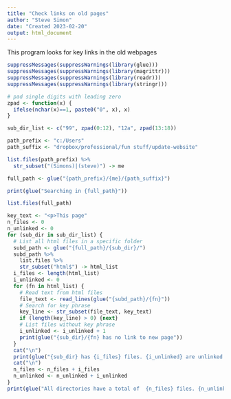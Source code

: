 ```yaml
---
title: "Check links on old pages"
author: "Steve Simon"
date: "Created 2023-02-20"
output: html_document
---
```

  
This program looks for key links in the old webpages

```r
suppressMessages(suppressWarnings(library(glue)))
suppressMessages(suppressWarnings(library(magrittr)))
suppressMessages(suppressWarnings(library(readr)))
suppressMessages(suppressWarnings(library(stringr)))

# pad single digits with leading zero
zpad <- function(x) {
  ifelse(nchar(x)==1, paste0("0", x), x)
}
```

```r
sub_dir_list <- c("99", zpad(0:12), "12a", zpad(13:18))

path_prefix <- "c:/Users"
path_suffix <- "dropbox/professional/fun stuff/update-website"

list.files(path_prefix) %>%
  str_subset("(Simons)|(steve)") -> me

full_path <- glue("{path_prefix}/{me}/{path_suffix}")

print(glue("Searching in {full_path}"))

list.files(full_path)
```

```r
key_text <- "<p>This page"
n_files <- 0
n_unlinked <- 0
for (sub_dir in sub_dir_list) {
  # List all html files in a specific folder
  subd_path <- glue("{full_path}/{sub_dir}/") 
  subd_path %>% 
    list.files %>%
    str_subset("html$") -> html_list
  i_files <- length(html_list)
  i_unlinked <- 0
  for (fn in html_list) {
    # Read text from html files
    file_text <- read_lines(glue("{subd_path}/{fn}"))
    # Search for key phrase
    key_line <- str_subset(file_text, key_text)
    if (length(key_line) > 0) {next}
    # List files without key phrase
    i_unlinked <- i_unlinked + 1
    print(glue("{sub_dir}/{fn} has no link to new page"))
  }
  cat("\n")
  print(glue("{sub_dir} has {i_files} files. {i_unlinked} are unlinked."))
  cat("\n")
  n_files <- n_files + i_files
  n_unlinked <- n_unlinked + i_unlinked
}
print(glue("All directories have a total of  {n_files} files. {n_unlinked} are unlinked."))
```

